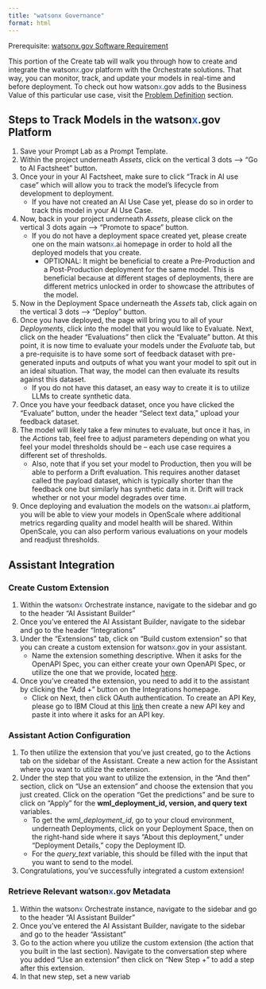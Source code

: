 ```yaml
---
title: "watsonx Governance"
format: html
---
```


::: {.callout-warning}
Prerequisite: [watsonx.gov Software Requirement](/Prepare/Requirements#governance)
:::

This portion of the Create tab will walk you through how to create and integrate the watson<span style="color:#2c62f5;">x</span>.gov platform with the Orchestrate solutions. That way, you can monitor, track, and update your models in real-time and before deployment. To check out how watson<span style="color:#2c62f5;">x</span>.gov adds to the Business Value of this particular use case, visit the [Problem Definition](/) section.

## Steps to Track Models in the watson<span style="color:#2c62f5;">x</span>.gov Platform

1. Save your Prompt Lab as a Prompt Template.
2. Within the project underneath _Assets_, click on the vertical 3 dots --> "Go to AI Factsheet" button.
3. Once your in your AI Factsheet, make sure to click "Track in AI use case" which will allow you to track the model's lifecycle from development to deployment.
   - If you have not created an AI Use Case yet, please do so in order to track this model in your AI Use Case.
4. Now, back in your project underneath _Assets_, please click on the vertical 3 dots again --> "Promote to space" button.
   - If you do not have a deployment space created yet, please create one on the main watson<span style="color:#2c62f5;">x</span>.ai homepage in order to hold all the deployed models that you create.
     - OPTIONAL: It might be beneficial to create a Pre-Production and a Post-Production deployment for the same model. This is beneficial because at different stages of deployments, there are different metrics unlocked in order to showcase the attributes of the model.
5. Now in the Deployment Space underneath the _Assets_ tab, click again on the vertical 3 dots --> "Deploy" button.
6. Once you have deployed, the page will bring you to all of your _Deployments_, click into the model that you would like to Evaluate. Next, click on the header "Evaluations" then click the "Evaluate" button. At this point, it is now time to evaluate your models under the _Evaluate_ tab, but a pre-requisite is to have some sort of feedback dataset with pre-generated inputs and outputs of what you want your model to spit out in an ideal situation. That way, the model can then evaluate its results against this dataset.
   - If you do not have this dataset, an easy way to create it is to utilize LLMs to create synthetic data.
7. Once you have your feedback dataset, once you have clicked the "Evaluate" button, under the header "Select text data," upload your feedback dataset.
8. The model will likely take a few minutes to evaluate, but once it has, in the _Actions_ tab, feel free to adjust parameters depending on what you feel your model thresholds should be -- each use case requires a different set of thresholds.
   - Also, note that if you set your model to Production, then you will be able to perform a Drift evaluation. This requires another dataset called the payload dataset, which is typically shorter than the feedback one but similarly has synthetic data in it. Drift will track whether or not your model degrades over time.
9. Once deploying and evaluation the models on the watson<span style="color:#2c62f5;">x</span>.ai platform, you will be able to view your models in OpenScale where additional metrics regarding quality and model health will be shared. Within OpenScale, you can also perform various evaluations on your models and readjust thresholds.

## Assistant Integration

### Create Custom Extension

1. Within the watson<span style="color:#2c62f5;">x</span> Orchestrate instance, navigate to the sidebar and go to the header "AI Assistant Builder"
2. Once you've entered the AI Assistant Builder, navigate to the sidebar and go to the header "Integrations"
3. Under the "Extensions" tab, click on "Build custom extension" so that you can create a custom extension for watson<span style="color:#2c62f5;">x</span>.gov in your assistant.
   - Name the extension something descriptive. When it asks for the OpenAPI Spec, you can either create your own OpenAPI Spec, or utilize the one that we provide, located [here](https://github.com/ibm-client-engineering/solution-unified-virtual-agent/blob/main/assets/openAPI_specs/watson<span style="color:#2c62f5;">x</span>_governance/governance_openapi_spec.json).
4. Once you've created the extension, you need to add it to the assistant by clicking the "Add +" button on the Integrations homepage.
   - Click on Next, then click OAuth authentication. To create an API Key, please go to IBM Cloud at this [link](https://cloud.ibm.com/iam/apikeys) then create a new API key and paste it into where it asks for an API key.

### Assistant Action Configuration

1. To then utilize the extension that you've just created, go to the Actions tab on the sidebar of the Assistant. Create a new action for the Assistant where you want to utilize the extension.
2. Under the step that you want to utilize the extension, in the "And then" section, click on "Use an extension" and choose the extension that you just created. Click on the operation "Get the predictions" and be sure to click on "Apply" for the **wml_deployment_id, version, and query text** variables.
   - To get the _wml_deployment_id_, go to your cloud environment, underneath Deployments, click on your Deployment Space, then on the right-hand side where it says "About this deployment," under "Deployment Details," copy the Deployment ID.
   - For the _query_text_ variable, this should be filled with the input that you want to send to the model.
3. Congratulations, you've successfully integrated a custom extension!

### Retrieve Relevant watson<span style="color:#2c62f5;">x</span>.gov Metadata

1. Within the watson<span style="color:#2c62f5;">x</span> Orchestrate instance, navigate to the sidebar and go to the header "AI Assistant Builder"
2. Once you've entered the AI Assistant Builder, navigate to the sidebar and go to the header "Assistant"
3. Go to the action where you utilize the custom extension (the action that you built in the last section). Navigate to the conversation step where you added "Use an extension" then click on "New Step +" to add a step after this extension.
4. In that new step, set a new variab